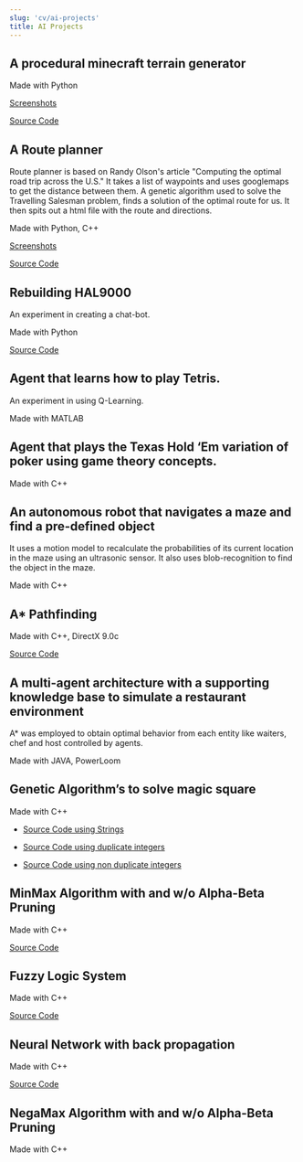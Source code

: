 ```yaml
---
slug: 'cv/ai-projects'
title: AI Projects
---
```


## A procedural minecraft terrain generator

Made with Python

[Screenshots](./ai-projects/procedural-minecraft-terrain-generator)

[Source Code](https://github.com/AnkurSheel/pmgai-minecraft)

## A Route planner

Route planner is based on Randy Olson's article "Computing the optimal road trip across the U.S." It takes a list of
waypoints and uses googlemaps to get the distance between them. A genetic algorithm used to solve the Travelling
Salesman problem, finds a solution of the optimal route for us. It then spits out a html file with the route and
directions.

Made with Python, C++

[Screenshots](./ai-projects/route-planner-travelling-salesman-problem)

[Source Code](https://github.com/AnkurSheel/RoutePlanner)

## Rebuilding HAL9000

An experiment in creating a chat-bot.

Made with Python

[Source Code](https://github.com/AnkurSheel/pmgai-hal9000)

## Agent that learns how to play Tetris.

An experiment in using Q-Learning.

Made with MATLAB

## Agent that plays the Texas Hold ‘Em variation of poker using game theory concepts.

Made with C++

## An autonomous robot that navigates a maze and find a pre-defined object

It uses a motion model to recalculate the probabilities of its current location in the maze using an ultrasonic sensor.
It also uses blob-recognition to find the object in the maze.

Made with C++

## A\* Pathfinding

Made with C++, DirectX 9.0c

[Source Code](./files/Astar.zip)

## A multi-agent architecture with a supporting knowledge base to simulate a restaurant environment

A\* was employed to obtain optimal behavior from each entity like waiters, chef and host controlled by agents.

Made with JAVA, PowerLoom

## Genetic Algorithm’s to solve magic square

Made with C++

-   [Source Code using Strings](./files/Genetic_using_string.zip)

-   [Source Code using duplicate integers](./files/Genetic_using_ints.zip)

-   [Source Code using non duplicate integers](./files/Genetic_using_nonduplicate_ints.zip)

## MinMax Algorithm with and w/o Alpha-Beta Pruning

Made with C++

[Source Code](./files/MinMax.zip)

## Fuzzy Logic System

Made with C++

[Source Code](./files/FuzzyLogic.rar)

## Neural Network with back propagation

Made with C++

[Source Code](./files/NeuralNet.zip)

## NegaMax Algorithm with and w/o Alpha-Beta Pruning

Made with C++
